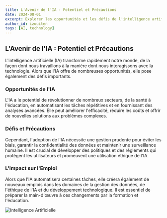 ```yaml
---
title: L'Avenir de l'IA - Potentiel et Précautions
date: 2024-08-01
excerpt: Explorer les opportunités et les défis de l'intelligence artificielle dans nos vies.
author_id: izouiten
tags: [AI, technology]
---
```


## L'Avenir de l'IA : Potentiel et Précautions

L'intelligence artificielle (IA) transforme rapidement notre monde, de la façon dont nous travaillons à la manière dont nous interagissons avec la technologie. Alors que l'IA offre de nombreuses opportunités, elle pose également des défis importants.

### Opportunités de l'IA

L'IA a le potentiel de révolutionner de nombreux secteurs, de la santé à l'éducation, en automatisant les tâches répétitives et en fournissant des analyses avancées. Elle peut améliorer l'efficacité, réduire les coûts et offrir de nouvelles solutions aux problèmes complexes.

### Défis et Précautions

Cependant, l'adoption de l'IA nécessite une gestion prudente pour éviter les biais, garantir la confidentialité des données et maintenir une surveillance humaine. Il est crucial de développer des politiques et des règlements qui protègent les utilisateurs et promeuvent une utilisation éthique de l'IA.

### L'Impact sur l'Emploi

Alors que l'IA automatisera certaines tâches, elle créera également de nouveaux emplois dans les domaines de la gestion des données, de l'éthique de l'IA et du développement technologique. Il est essentiel de préparer la main-d'œuvre à ces changements par la formation et l'éducation.

![Intelligence Artificielle](https://source.unsplash.com/1600x900/?artificial-intelligence)

